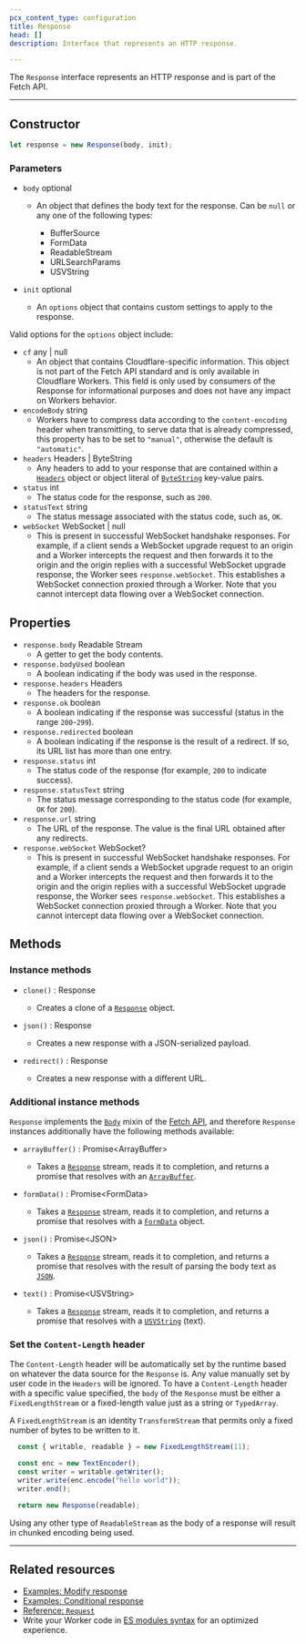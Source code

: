 ```yaml
---
pcx_content_type: configuration
title: Response
head: []
description: Interface that represents an HTTP response.

---
```


The `Response` interface represents an HTTP response and is part of the Fetch API.

***

## Constructor

```js
let response = new Response(body, init);
```

### Parameters



* `body` optional

  * An object that defines the body text for the response. Can be `null` or any one of the following types:

    * BufferSource
    * FormData
    * ReadableStream
    * URLSearchParams
    * USVString

* `init` optional

  * An `options` object that contains custom settings to apply to the response.



Valid options for the `options` object include:

* `cf` any | null
  * An object that contains Cloudflare-specific information. This object is not part of the Fetch API standard and is only available in Cloudflare Workers. This field is only used by consumers of the Response for informational purposes and does not have any impact on Workers behavior.
* `encodeBody` string
  * Workers have to compress data according to the `content-encoding` header when transmitting, to serve data that is already compressed, this property has to be set to `"manual"`, otherwise the default is `"automatic"`.
* `headers` Headers | ByteString
  * Any headers to add to your response that are contained within a [`Headers`](/workers/runtime-apis/request/#parameters) object or object literal of [`ByteString`](https://developer.mozilla.org/en-US/docs/Web/JavaScript/Reference/Global_Objects/String) key-value pairs.
* `status` int
  * The status code for the response, such as `200`.
* `statusText` string
  * The status message associated with the status code, such as, `OK`.
* `webSocket` WebSocket | null
  * This is present in successful WebSocket handshake responses. For example, if a client sends a WebSocket upgrade request to an origin and a Worker intercepts the request and then forwards it to the origin and the origin replies with a successful WebSocket upgrade response, the Worker sees `response.webSocket`. This establishes a WebSocket connection proxied through a Worker. Note that you cannot intercept data flowing over a WebSocket connection.



## Properties



* `response.body` Readable Stream
  * A getter to get the body contents.
* `response.bodyUsed` boolean
  * A boolean indicating if the body was used in the response.
* `response.headers` Headers
  * The headers for the response.
* `response.ok` boolean
  * A boolean indicating if the response was successful (status in the range `200`-`299`).
* `response.redirected` boolean
  * A boolean indicating if the response is the result of a redirect. If so, its URL list has more than one entry.
* `response.status` int
  * The status code of the response (for example, `200` to indicate success).
* `response.statusText` string
  * The status message corresponding to the status code (for example, `OK` for `200`).
* `response.url` string
  * The URL of the response. The value is the final URL obtained after any redirects.
* `response.webSocket` WebSocket?
  * This is present in successful WebSocket handshake responses. For example, if a client sends a WebSocket upgrade request to an origin and a Worker intercepts the request and then forwards it to the origin and the origin replies with a successful WebSocket upgrade response, the Worker sees `response.webSocket`. This establishes a WebSocket connection proxied through a Worker. Note that you cannot intercept data flowing over a WebSocket connection.



## Methods

### Instance methods



* `clone()` : Response

  * Creates a clone of a [`Response`](#response) object.

* `json()` : Response

  * Creates a new response with a JSON-serialized payload.

* `redirect()` : Response

  * Creates a new response with a different URL.



### Additional instance methods

`Response` implements the [`Body`](https://developer.mozilla.org/en-US/docs/Web/API/Fetch_API/Using_Fetch#body) mixin of the [Fetch API](https://developer.mozilla.org/en-US/docs/Web/API/Fetch_API), and therefore `Response` instances additionally have the following methods available:



* <code>arrayBuffer()</code> : Promise\<ArrayBuffer>

  * Takes a [`Response`](#response) stream, reads it to completion, and returns a promise that resolves with an [`ArrayBuffer`](https://developer.mozilla.org/en-US/docs/Web/JavaScript/Reference/Global_Objects/ArrayBuffer).

* <code>formData()</code> : Promise\<FormData>

  * Takes a [`Response`](#response) stream, reads it to completion, and returns a promise that resolves with a [`FormData`](https://developer.mozilla.org/en-US/docs/Web/API/FormData) object.

* <code>json()</code> : Promise\<JSON>

  * Takes a [`Response`](#response) stream, reads it to completion, and returns a promise that resolves with the result of parsing the body text as [`JSON`](https://developer.mozilla.org/en-US/docs/Web/).

* <code>text()</code> : Promise\<USVString>

  * Takes a [`Response`](#response) stream, reads it to completion, and returns a promise that resolves with a [`USVString`](https://developer.mozilla.org/en-US/docs/Web/JavaScript/Reference/Global_Objects/String) (text).



### Set the `Content-Length` header

The `Content-Length` header will be automatically set by the runtime based on whatever the data source for the `Response` is. Any value manually set by user code in the `Headers` will be ignored. To have a `Content-Length` header with a specific value specified, the `body` of the `Response` must be either a `FixedLengthStream` or a fixed-length value just as a string or `TypedArray`.

A `FixedLengthStream` is an identity `TransformStream` that permits only a fixed number of bytes to be written to it.

```js
  const { writable, readable } = new FixedLengthStream(11);

  const enc = new TextEncoder();
  const writer = writable.getWriter();
  writer.write(enc.encode("hello world"));
  writer.end();

  return new Response(readable);
```

Using any other type of `ReadableStream` as the body of a response will result in chunked encoding being used.

***

## Related resources

* [Examples: Modify response](/workers/examples/modify-response/)
* [Examples: Conditional response](/workers/examples/conditional-response/)
* [Reference: `Request`](/workers/runtime-apis/request/)
* Write your Worker code in [ES modules syntax](/workers/reference/migrate-to-module-workers/) for an optimized experience.
